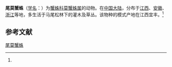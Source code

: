 {{Speciesbox
| name = 尾莫蟹蛛
| status = 
| status_system = 
| image = 
| genus = Monaeses
| species = caudatus
| authority = (Tang et Song, 1988)<ref name='id14552'>{{cite web| url =http://www.bioinfo.cn/db05/BjdwSpecies.php?action=view&id=14552| title =尾莫蟹蛛| work =《中国动物物种编目数据库》| publisher =中国科学院微生物研究所| author =中国科学院动物研究所| accessdate =2009-04-28| deadurl =yes| archiveurl =https://web.archive.org/web/20160305065802/http://www.bioinfo.cn/db05/BjdwSpecies.php?action=view&id=14552| archivedate =2016-03-05}}</ref>
}}

'''尾莫蟹蛛'''（[[学名|学名]]：{{lang|la|''Monaeses caudatus''}}）为[[蟹蛛科|蟹蛛科]][[莫蟹蛛属|莫蟹蛛属]]的动物。在[[中国大陆|中国大陆]]，分布于[[江西|江西]]、[[安徽|安徽]]、[[浙江|浙江]]等地，多生活于马尾松林下的灌木及草丛。该物种的模式产地在江西宜丰。<ref name='id14552'/>

== 参考文献 ==
{{reflist}}

{{Wikispecies|Monaeses caudatus}}
{{Taxonbar|from=Q2470146}}

[[Category:莫蟹蛛属|尾莫蟹蛛]]


{{蜘蛛小作品}}